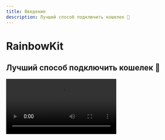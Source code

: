 ```yaml
---
title: Введение
description: Лучший способ подключить кошелек 🌈
---
```


# RainbowKit

## Лучший способ подключить кошелек 🌈

<Video src="https://res.cloudinary.com/rainbowme/video/upload/s--aTmEjSrr--/f_auto:video,q_auto/v1/rainbowkit/site-assets/rainbowkit-video-cutdown-edit_gy0q16" />

RainbowKit - это библиотека [React](https://reactjs.org/), которая облегчает добавление подключения кошелька к вашему dapp. Он интуитивно понятен, отзывчив и настраиваемый.

### Особенности

#### Управление кошельком

Готовое управление кошельком для вашего dapp. Помимо обработки подключения и отключения кошельков, RainbowKit поддерживает множество кошельков, свопы соединений цепей, решает адрес до ENS, отображает баланс и многое другое!

#### Настроиваемый

Вы можете настроить UI RainbowKit, чтобы он соответствовал вашему бренду. Вы можете выбрать из нескольких предопределенных акцентов и конфигураций радиуса границы. Для более сложных случаев использования вы можете предоставить полностью настраиваемую тему, отрисовать свою кнопку и отказаться от некоторых функций. Включен темный режим.

#### Стандарты индустрии

Для лучшей совместимости с большинством продуктов мы рассчитываем на [viem](https://viem.sh) и [wagmi](https://wagmi.sh/) - наиболее распространенные библиотеки в этой области.

Стандарты кошельков, такие как EIP-1193 и EIP-6963, поддерживаются прямо из коробки, что делает процесс подключения кошелька пользователями браузера к вашему dApp проще, чем когда-либо.

### Сообщество

Мы рады видеть, как сообщество принимает RainbowKit, поднимает вопросы и дает отзывы. Независимо от того, является ли это запрос на добавление функции, отчет о баге или проект для демонстрации, присоединяйтесь!

- Поднимите [issue](https://github.com/merkletrade/rainbowkit/issues)
- Подписаться на [Twitter](https://twitter.com/rainbowdotme)
- Поделитесь вашим [feedback](https://github.com/merkletrade/rainbowkit/discussions/new?category=feedback)
- Попробуйте на [Codesandbox](https://codesandbox.io/p/sandbox/github/merkletrade/rainbowkit/tree/main/examples/with-next)

